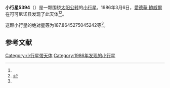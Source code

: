 {{Infobox planet
| bgcolour = #FFFFC0
| name = 5394 Jurgens
| symbol = 
| image = 
| caption = 
| discovery = yes
| discovery_ref = 
| discoverer = [[愛德華·鮑威爾|愛德華·鮑威爾]]
| discovery_site = [[可可尼诺县|可可尼诺县]] 
| discovered = 1986年3月6日
| designations = yes
| mp_name = 
| named_after = 
| alt_names = 1986 EZ1/ 1975 EZ4 / 1982 BV8 / 1988 VO4
| mp_category = [[主带小行星|主带小行星]]
| orbit_ref = <ref name="a">[http://ssd.jpl.nasa.gov/sbdb.cgi?sstr=5394 5394 Jurgens] {{Wayback|url=http://ssd.jpl.nasa.gov/sbdb.cgi?sstr=5394 |date=20201124020552 }}，小行星數據庫瀏覽器（JPL Small-Body Database Browser）－[[美国国家航空航天局|美国国家航空航天局]]喷气推进实验室</ref>
| epoch = 2456400.5 (2013年4月18日更新)
| aphelion = {{convert|2.767020550617519|AU|km|3|abbr=on|lk=out}}
| perihelion = {{convert|1.988318984681711|AU|km|3|abbr=on}}
| semimajor = {{convert|2.377669767649615|AU|km|3|abbr=on}}
| eccentricity = 0.163753095
| period = 1339.139223 [[日|日]]<br />3.67[[儒略年|儒略年]]
| avg_speed = 
| inclination = 1.732158019684268
| asc_node = 294.3667161447313
| mean_anomaly = 
| arg_peri = 187.8645275045242
| satellites = 
| physical_characteristics = yes
| dimensions = 
| mass = 
| density = 
| surface_grav = 
| escape_velocity = 
| sidereal_day = 
| axial_tilt = 
| pole_ecliptic_lat = 
| pole_ecliptic_lon = 
| albedo = 
| temperatures= 
| temp_name1 = 
| mean_temp_1 = 
| max_temp_1 = 
| temp_name2 = 
| max_temp_2 = 
| spectral_type = 
| abs_magnitude = 187.8645275045242
}}

'''小行星5394'''（{{lang-en|5394 Jurgens}}）是一颗围绕[[太阳|太阳]][[公转|公转]]的[[小行星|小行星]]。1986年3月6日，[[愛德華·鮑威爾|愛德華·鮑威爾]]在可可尼诺县发现了此天体<ref name="a" /><ref>{{cite news|title=小行星列表|url=http://cfa-www.harvard.edu/iau/lists/NumberedMPs.txt|accessdate=2013-07-08|newspaper=哈佛大学|archive-date=2008-05-17|archive-url=https://web.archive.org/web/20080517010638/http://cfa-www.harvard.edu/iau/lists/NumberedMPs.txt|dead-url=no}}</ref>。

这颗小行星的[[绝对星等|绝对星等]]为187.8645275045242等<ref name="a" />。

==参考文献==
{{reflist}}
{{Minor Planet Number|[[小行星5393|小行星5393]]|[[小行星5395|小行星5395]]}}

{{小天体}}

[[Category:小行星带天体|Category:小行星带天体]]
[[Category:1986年发现的小行星|Category:1986年发现的小行星]]

{{asteroid-stub}}